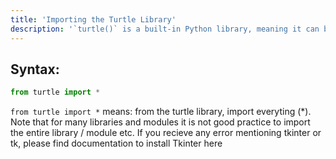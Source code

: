 ```yaml
---
title: 'Importing the Turtle Library'
description: '`turtle()` is a built-in Python library, meaning it can be importaed without having to install it through the terminal / Command Line Interface(CLI).'
---
```

## Syntax:

```python
from turtle import *
```
`from turtle import *` means: from the turtle library, import everyting (*). 
<Tip>Note that for many libraries and modules it is not good practice to import the entire library / module etc.</Tip>
<Warning>If you recieve any error mentioning tkinter or tk, please find documentation to install Tkinter here</Warning>


